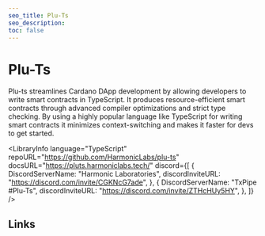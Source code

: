 ```yaml
---
seo_title: Plu-Ts
seo_description:
toc: false
---
```



# Plu-Ts

Plu-ts streamlines Cardano DApp development by allowing developers to write smart contracts in TypeScript. It produces resource-efficient smart contracts through advanced compiler optimizations and strict type checking. By using a highly popular language like TypeScript for writing smart contracts it minimizes context-switching and makes it faster for devs to get started.

<LibraryInfo
  language="TypeScript"
  repoURL="https://github.com/HarmonicLabs/plu-ts"
  docsURL="https://pluts.harmoniclabs.tech/"
  discord={[
    {
      DiscordServerName: "Harmonic Laboratories",
      discordInviteURL: "https://discord.com/invite/CGKNcG7ade",
    },
    {
      DiscordServerName: "TxPipe #Plu-Ts",
      discordInviteURL: "https://discord.com/invite/ZTHcHUy5HY",
    },
  ]}
/>

## Links

<DefaultDataTable projects={builders} filterBy="plu_ts_link" />
